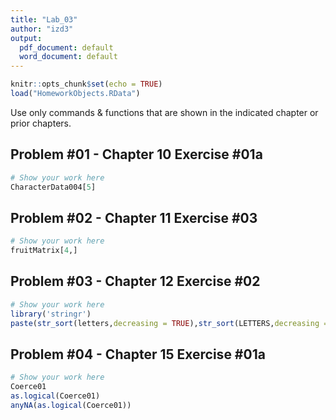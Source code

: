 ```yaml
---
title: "Lab_03"
author: "izd3"
output:
  pdf_document: default
  word_document: default
---
```




```r
knitr::opts_chunk$set(echo = TRUE)
load("HomeworkObjects.RData")
```

Use only commands \& functions that are shown in the indicated chapter or prior chapters.

\newpage

## Problem #01 - Chapter 10 Exercise #01a  

```r
# Show your work here
CharacterData004[5]

```

\newpage

## Problem #02 - Chapter 11 Exercise #03  

```r
# Show your work here
fruitMatrix[4,]

```

\newpage

## Problem #03 - Chapter 12 Exercise #02  

```r
# Show your work here
library('stringr')
paste(str_sort(letters,decreasing = TRUE),str_sort(LETTERS,decreasing = TRUE),sep="",collapse = " ")

```


\newpage

## Problem #04 - Chapter 15 Exercise #01a 

```r
# Show your work here
Coerce01
as.logical(Coerce01)
anyNA(as.logical(Coerce01))

```


